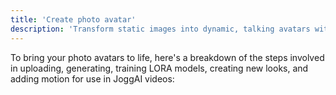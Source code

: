 ```yaml
---
title: 'Create photo avatar'
description: 'Transform static images into dynamic, talking avatars with JoggAI's Photo Avatar API.'
---
```


To bring your photo avatars to life, here's a breakdown of the steps involved in uploading, generating, training LORA models, creating new looks, and adding motion for use in JoggAI videos: